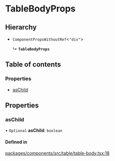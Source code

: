 # TableBodyProps

## Hierarchy

- `ComponentPropsWithoutRef`\<`"div"`\>

  ↳ **`TableBodyProps`**

## Table of contents

### Properties

- [asChild](TableBodyProps.md#aschild)

## Properties

### asChild

• `Optional` **asChild**: `boolean`

#### Defined in

[packages/components/src/table/table-body.tsx:18](https://github.com/vtex/shoreline/blob/9b5214c2f/packages/components/src/table/table-body.tsx#L18)
